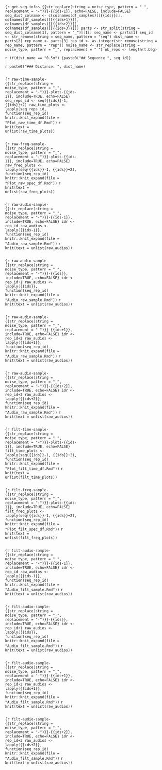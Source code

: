 ```{r get-seq-infos-{{str_replace(string = noise_type, pattern = "_", replacement = "-")}}-{{ids-1}}, echo=FALSE, include=FALSE}
seq_dist_colname <- c(colnames(df_samples)[[{{ids}}]], 
                      colnames(df_samples)[[{{ids+1}}]], 
                      colnames(df_samples)[[{{ids+2}}]], 
                      colnames(df_samples)[[{{ids+3}}]])
parts <- str_split(string = seq_dist_colname[1], pattern = "_")[[1]]
seq_name <- parts[1]
seq_id <- str_remove(string = seq_name, pattern = "seq")
dist_name <- parts[2]
rep_name <- parts[3]
rep_id <- as.integer(str_remove(string = rep_name, pattern = "rep"))
noise_name <- str_replace(string = noise_type, pattern = "_", replacement = " ")
nb_reps <- length(t.beg)
```

`r if(dist_name == "0.5m") {paste0("## Sequence ", seq_id)}`

`r paste0("### Distance: ", dist_name)`

::: {}
::: {.column width="48%"}
```{r raw-time-sample-{{str_replace(string = noise_type, pattern = "_", replacement = "-")}}-plots-{{ids-1}}, include=TRUE, echo=FALSE}
seq_reps_id <- seq({{ids}}-1, {{ids}}+2)
raw_time_plots <- lapply(seq_reps_id,
                         function(seq_rep_id) knitr::knit_expand(file = "Plot_raw_time_df.Rmd"))
```
`r knit(text = unlist(raw_time_plots))`

:::
::: {.column width="2%"}
:::
::: {.column width="48%"}
```{r raw-freq-sample-{{str_replace(string = noise_type, pattern = "_", replacement = "-")}}-plots-{{ids-1}}, include=TRUE, echo=FALSE}
raw_freq_plots <- lapply(seq({{ids}}-1, {{ids}}+2), 
                         function(seq_rep_id) knitr::knit_expand(file = "Plot_raw_spec_df.Rmd"))
```
`r knit(text = unlist(raw_freq_plots))`
:::
:::


::: {}
::: {.column width="48%"}
```{r raw-audio-sample-{{str_replace(string = noise_type, pattern = "_", replacement = "-")}}-{{ids-1}}, include=TRUE, echo=FALSE}
idr <- rep_id
raw_audios <- lapply({{ids-1}}, function(seq_rep_id) knitr::knit_expand(file = "Audio_raw_sample.Rmd"))
```
`r knit(text = unlist(raw_audios))`

:::
::: {.column width="2%"}
:::
::: {.column width="48%"}
```{r raw-audio-sample-{{str_replace(string = noise_type, pattern = "_", replacement = "-")}}-{{ids}}, include=TRUE, echo=FALSE}
idr <- rep_id+1
raw_audios <- lapply({{ids}}, function(seq_rep_id) knitr::knit_expand(file = "Audio_raw_sample.Rmd"))
```
`r knit(text = unlist(raw_audios))`
:::
:::

::: {}
::: {.column width="48%"}
```{r raw-audio-sample-{{str_replace(string = noise_type, pattern = "_", replacement = "-")}}-{{ids+1}}, include=TRUE, echo=FALSE}
idr <- rep_id+2
raw_audios <- lapply({{ids+1}}, function(seq_rep_id) knitr::knit_expand(file = "Audio_raw_sample.Rmd"))
```
`r knit(text = unlist(raw_audios))`

:::
::: {.column width="2%"}
:::
::: {.column width="48%"}
```{r raw-audio-sample-{{str_replace(string = noise_type, pattern = "_", replacement = "-")}}-{{ids+2}}, include=TRUE, echo=FALSE}
idr <- rep_id+3
raw_audios <- lapply({{ids+2}}, function(seq_rep_id) knitr::knit_expand(file = "Audio_raw_sample.Rmd"))
```
`r knit(text = unlist(raw_audios))`
:::
:::

::: {}
::: {.column width="48%"}
```{r filt-time-sample-{{str_replace(string = noise_type, pattern = "_", replacement = "-")}}-plots-{{ids-1}}, include=TRUE, echo=FALSE}
filt_time_plots <- lapply(seq({{ids}}-1, {{ids}}+2), 
                         function(seq_rep_id) knitr::knit_expand(file = "Plot_filt_time_df.Rmd"))
```
`r knit(text = unlist(filt_time_plots))`

:::
::: {.column width="2%"}
:::
::: {.column width="48%"}
```{r filt-freq-sample-{{str_replace(string = noise_type, pattern = "_", replacement = "-")}}-plots-{{ids-1}}, include=TRUE, echo=FALSE}
filt_freq_plots <- lapply(seq({{ids}}-1, {{ids}}+2), 
                         function(seq_rep_id) knitr::knit_expand(file = "Plot_filt_spec_df.Rmd"))
```
`r knit(text = unlist(filt_freq_plots))`
:::
:::


::: {}
::: {.column width="48%"}
```{r filt-audio-sample-{{str_replace(string = noise_type, pattern = "_", replacement = "-")}}-{{ids-1}}, include=TRUE, echo=FALSE}
idr <- rep_id
raw_audios <- lapply({{ids-1}}, function(seq_rep_id) knitr::knit_expand(file = "Audio_filt_sample.Rmd"))
```
`r knit(text = unlist(raw_audios))`

:::
::: {.column width="2%"}
:::
::: {.column width="48%"}
```{r filt-audio-sample-{{str_replace(string = noise_type, pattern = "_", replacement = "-")}}-{{ids}}, include=TRUE, echo=FALSE}
idr <- rep_id+1
raw_audios <- lapply({{ids}}, function(seq_rep_id) knitr::knit_expand(file = "Audio_filt_sample.Rmd"))
```
`r knit(text = unlist(raw_audios))`
:::
:::

::: {}
::: {.column width="48%"}
```{r filt-audio-sample-{{str_replace(string = noise_type, pattern = "_", replacement = "-")}}-{{ids+1}}, include=TRUE, echo=FALSE}
idr <- rep_id+2
raw_audios <- lapply({{ids+1}}, function(seq_rep_id) knitr::knit_expand(file = "Audio_filt_sample.Rmd"))
```
`r knit(text = unlist(raw_audios))`

:::
::: {.column width="2%"}
:::
::: {.column width="48%"}
```{r filt-audio-sample-{{str_replace(string = noise_type, pattern = "_", replacement = "-")}}-{{ids+2}}, include=TRUE, echo=FALSE}
idr <- rep_id+3
raw_audios <- lapply({{ids+2}}, function(seq_rep_id) knitr::knit_expand(file = "Audio_filt_sample.Rmd"))
```
`r knit(text = unlist(raw_audios))`
:::
:::

